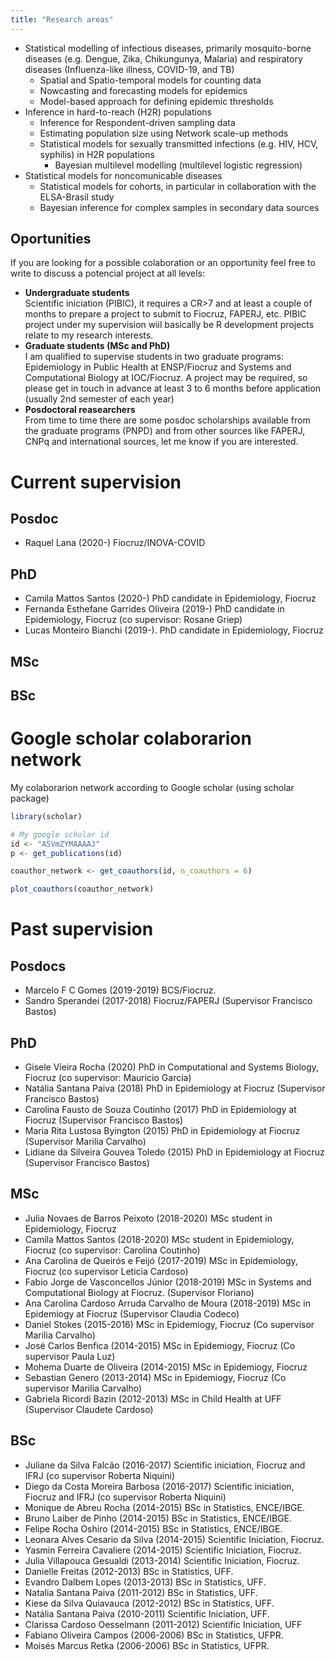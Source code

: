 ```yaml
---
title: "Research areas"
---
```



- Statistical modelling of infectious diseases, primarily mosquito-borne diseases (e.g. Dengue, Zika, Chikungunya, Malaria) and respiratory diseases (Influenza-like illness, COVID-19, and TB)
    - Spatial and Spatio-temporal models for counting data
    - Nowcasting and forecasting models for epidemics
    - Model-based approach for defining epidemic thresholds
- Inference in hard-to-reach (H2R) populations
    - Inference for Respondent-driven sampling data
    - Estimating population size using Network scale-up methods
    - Statistical models for sexually transmitted infections (e.g. HIV, HCV, syphilis) in H2R populations
        - Bayesian multilevel modelling (multilevel logistic regression)
- Statistical models for noncomunicable diseases
    - Statistical models for cohorts, in particular in collaboration with the ELSA-Brasil study
    - Bayesian inference for complex samples in secondary data sources 


## Oportunities

If you are looking for a possible colaboration or an opportunity feel free to write to discuss a potencial project at all levels:

- **Undergraduate students** <br> Scientific iniciation (PIBIC), it requires a CR>7 and at least a couple of months to prepare a project to submit to Fiocruz, FAPERJ, etc. PIBIC project under my supervision wiil basically be R development projects relate to my research interests.
- **Graduate students (MSc and PhD)** <br> I am qualified to supervise students in two graduate programs: Epidemiology in Public Health at ENSP/Fiocruz and Systems and Computational Biology at IOC/Fiocruz. A project may be required, so please get in touch in advance at least 3 to 6 months before application (usually 2nd semester of each year)
- **Posdoctoral reasearchers** <br> From time to time there are some posdoc scholarships available from the graduate programs (PNPD) and from other sources like FAPERJ, CNPq and international sources, let me know if you are interested.

# Current supervision

## Posdoc

  - Raquel Lana (2020-) Fiocruz/INOVA-COVID
  
## PhD

  - Camila Mattos Santos  (2020-) PhD candidate in Epidemiology, Fiocruz
  - Fernanda Esthefane Garrides Oliveira  (2019-) PhD candidate in Epidemiology, Fiocruz (co supervisor: Rosane Griep)
  - Lucas Monteiro Bianchi (2019-). PhD candidate in Epidemiology, Fiocruz

## MSc 

## BSc



# Google scholar colaborarion network

My colaborarion network according to Google scholar (using scholar package)

```r
library(scholar)

# My google scholar id
id <- "A5VmZYMAAAAJ"
p <- get_publications(id)

coauthor_network <- get_coauthors(id, n_coauthors = 6)

plot_coauthors(coauthor_network)
```



# Past supervision

## Posdocs

  - Marcelo F C Gomes (2019-2019) BCS/Fiocruz.
  - Sandro Sperandei (2017-2018) Fiocruz/FAPERJ (Supervisor Francisco Bastos)

## PhD 
  - Gisele Vieira Rocha  (2020) PhD in Computational and Systems Biology, Fiocruz (co supervisor: Mauricio Garcia)
  - Natália Santana Paiva (2018) PhD in Epidemiology at Fiocruz (Supervisor Francisco Bastos)
  - Carolina Fausto de Souza Coutinho (2017) PhD in Epidemiology at Fiocruz (Supervisor Francisco Bastos)
  - Maria Rita Lustosa Byington (2015) PhD in Epidemiology at Fiocruz (Supervisor Marilia Carvalho)
  - Lidiane da Silveira Gouvea Toledo (2015) PhD in Epidemiology at Fiocruz (Supervisor Francisco Bastos)


## MSc 

  - Julia Novaes de Barros Peixoto (2018-2020) MSc student in Epidemiology, Fiocruz
  - Camila Mattos Santos  (2018-2020) MSc student in Epidemiology, Fiocruz (co supervisor: Carolina Coutinho)
  - Ana Carolina de Queirós e Feijó  (2017-2019) MSc in Epidemiology, Fiocruz (co supervisor Leticia Cardoso)
  - Fabio Jorge de Vasconcellos Júnior (2018-2019) MSc in Systems and Computational Biology at Fiocruz. (Supervisor Floriano)
  - Ana Carolina Cardoso Arruda Carvalho de Moura (2018-2019) MSc in Epidemiogy at Fiocruz (Supervisor Claudia Codeco)
  - Daniel Stokes (2015-2016) MSc in Epidemiogy, Fiocruz (Co supervisor Marilia Carvalho)
  - José Carlos Benfica (2014-2015) MSc in Epidemiogy, Fiocruz (Co supervisor Paula Luz)
  - Mohema Duarte de Oliveira (2014-2015) MSc in Epidemiogy, Fiocruz
  - Sebastian Genero (2013-2014) MSc in Epidemiogy, Fiocruz (Co supervisor Marilia Carvalho)
  - Gabriela Ricordi Bazin (2012-2013) MSc in Child Health at UFF (Supervisor Claudete Cardoso)

## BSc 

  - Juliane da Silva Falcão (2016-2017) Scientific iniciation, Fiocruz and IFRJ (co supervisor Roberta Niquini)
  - Diego da Costa Moreira Barbosa (2016-2017) Scientific iniciation, Fiocruz and IFRJ (co supervisor Roberta Niquini)
  - Monique de Abreu Rocha (2014-2015) BSc in Statistics, ENCE/IBGE.
  - Bruno Laiber de Pinho (2014-2015) BSc in Statistics, ENCE/IBGE.
  - Felipe Rocha Oshiro (2014-2015) BSc in Statistics, ENCE/IBGE.
  - Leonara Alves Cesario da Silva (2014-2015) Scientific Iniciation, Fiocruz.
  - Yasmin Ferreira Cavaliere (2014-2015) Scientific Iniciation, Fiocruz.
  - Julia Villapouca Gesualdi (2013-2014) Scientific Iniciation, Fiocruz.
  - Danielle Freitas (2012-2013) BSc in Statistics, UFF.
  - Evandro Dalbem Lopes (2013-2013) BSc in Statistics, UFF.
  - Natalia Santana Paiva (2011-2012) BSc in Statistics, UFF.
  - Kiese da Silva Quiavauca (2012-2012) BSc in Statistics, UFF.
  - Natália Santana Paiva	(2010-2011) Scientific Iniciation, UFF.
  - Clarissa Cardoso Oesselmann (2011-2012) Scientific Iniciation, UFF
  - Fabiano Oliveira Campos (2006-2006) BSc in Statistics, UFPR.
  - Moisés Marcus Retka (2006-2006) BSc in Statistics, UFPR.


